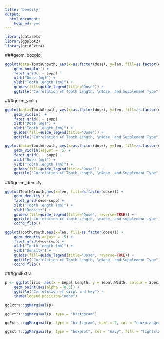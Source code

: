 ```yaml
---
title: 'Density'
output: 
  html_document: 
    keep_md: yes
---
```


```r
library(datasets)
library(ggplot2)
library(gridExtra)
```

###geom_boxplot

```r
ggplot(data=ToothGrowth, aes(x=as.factor(dose), y=len, fill=as.factor(dose))) +
    geom_boxplot() +   
    facet_grid(. ~ supp) +   
    xlab("Dose (mg)") +
    ylab("Tooth length (mm)") +
    guides(fill=guide_legend(title="Dose")) + 
    ggtitle("Correlation of Tooth Length, \nDose, and Supplement Type")
```

###geom_violin

```r
ggplot(data=ToothGrowth, aes(x=as.factor(dose), y=len, fill=as.factor(dose))) +
    geom_violin() +   
    facet_grid(. ~ supp) +   
    xlab("Dose (mg)") +
    ylab("Tooth length (mm)") +
    guides(fill=guide_legend(title="Dose")) + 
    ggtitle("Correlation of Tooth Length, \nDose, and Supplement Type")

ggplot(data=ToothGrowth, aes(x=as.factor(dose), y=len, fill=as.factor(dose))) +
    geom_violin(adjust = .5) +   
    facet_grid(. ~ supp) +   
    xlab("Dose (mg)") +
    ylab("Tooth length (mm)") +
    guides(fill=guide_legend(title="Dose")) + 
    ggtitle("Correlation of Tooth Length, \nDose, and Supplement Type")
```

###geom_density

```r
ggplot(ToothGrowth,aes(x=len, fill=as.factor(dose))) +
    geom_density() + 
    facet_grid(dose~supp) +
    xlab("Tooth length (mm)") +
    ylab("Density") +
    guides(fill=guide_legend(title="Dose", reverse=TRUE)) + 
    ggtitle("Correlation of Tooth Length, \nDose, and Supplement Type") + 
    coord_flip()

ggplot(ToothGrowth,aes(x=len, fill=as.factor(dose))) +
    geom_density(adjust = .5) + 
    facet_grid(dose~supp) +
    xlab("Tooth length (mm)") +
    ylab("Density") +
    guides(fill=guide_legend(title="Dose", reverse=TRUE)) + 
    ggtitle("Correlation of Tooth Length, \nDose, and Supplement Type") + 
    coord_flip()

```

###gridExtra

```r
p <- ggplot(iris, aes(x = Sepal.Length, y = Sepal.Width, colour = Species)) + 
    geom_point(aes(alpha = 0.3)) + 
    ggtitle("Correlation of displ and hwy") + 
    theme(legend.position="none")

ggExtra::ggMarginal(p)

ggExtra::ggMarginal(p, type = "histogram")

ggExtra::ggMarginal(p, type = "histogram", size = 2, col = "darkorange4", fill = "gold")

ggExtra::ggMarginal(p, type = "boxplot", col = "navy", fill = "lightslateblue")
```
